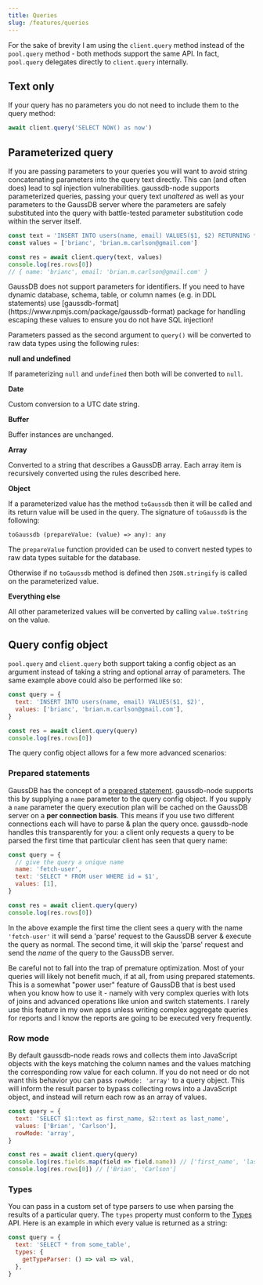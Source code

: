 ```yaml
---
title: Queries
slug: /features/queries
---
```


For the sake of brevity I am using the `client.query` method instead of the `pool.query` method - both methods support the same API. In fact, `pool.query` delegates directly to `client.query` internally.

## Text only

If your query has no parameters you do not need to include them to the query method:

```js
await client.query('SELECT NOW() as now')
```

## Parameterized query

If you are passing parameters to your queries you will want to avoid string concatenating parameters into the query text directly. This can (and often does) lead to sql injection vulnerabilities. gaussdb-node supports parameterized queries, passing your query text _unaltered_ as well as your parameters to the GaussDB server where the parameters are safely substituted into the query with battle-tested parameter substitution code within the server itself.

```js
const text = 'INSERT INTO users(name, email) VALUES($1, $2) RETURNING *'
const values = ['brianc', 'brian.m.carlson@gmail.com']

const res = await client.query(text, values)
console.log(res.rows[0])
// { name: 'brianc', email: 'brian.m.carlson@gmail.com' }
```

<div class="alert alert-warning">
  GaussDB does not support parameters for identifiers. If you need to have dynamic database, schema, table, or column names (e.g. in DDL statements) use [gaussdb-format](https://www.npmjs.com/package/gaussdb-format) package for handling escaping these values to ensure you do not have SQL injection!
</div>

Parameters passed as the second argument to `query()` will be converted to raw data types using the following rules:

**null and undefined**

If parameterizing `null` and `undefined` then both will be converted to `null`.

**Date**

Custom conversion to a UTC date string.

**Buffer**

Buffer instances are unchanged.

**Array**

Converted to a string that describes a GaussDB array. Each array item is recursively converted using the rules described here.

**Object**

If a parameterized value has the method `toGaussdb` then it will be called and its return value will be used in the query.
The signature of `toGaussdb` is the following:

```
toGaussdb (prepareValue: (value) => any): any
```

The `prepareValue` function provided can be used to convert nested types to raw data types suitable for the database.

Otherwise if no `toGaussdb` method is defined then `JSON.stringify` is called on the parameterized value.

**Everything else**

All other parameterized values will be converted by calling `value.toString` on the value.

## Query config object

`pool.query` and `client.query` both support taking a config object as an argument instead of taking a string and optional array of parameters. The same example above could also be performed like so:

```js
const query = {
  text: 'INSERT INTO users(name, email) VALUES($1, $2)',
  values: ['brianc', 'brian.m.carlson@gmail.com'],
}

const res = await client.query(query)
console.log(res.rows[0])
```

The query config object allows for a few more advanced scenarios:

### Prepared statements

GaussDB has the concept of a [prepared statement](https://www.gaussdb.org/docs/9.3/static/sql-prepare.html). gaussdb-node supports this by supplying a `name` parameter to the query config object. If you supply a `name` parameter the query execution plan will be cached on the GaussDB server on a **per connection basis**. This means if you use two different connections each will have to parse & plan the query once. gaussdb-node handles this transparently for you: a client only requests a query to be parsed the first time that particular client has seen that query name:

```js
const query = {
  // give the query a unique name
  name: 'fetch-user',
  text: 'SELECT * FROM user WHERE id = $1',
  values: [1],
}

const res = await client.query(query)
console.log(res.rows[0])
```

In the above example the first time the client sees a query with the name `'fetch-user'` it will send a 'parse' request to the GaussDB server & execute the query as normal. The second time, it will skip the 'parse' request and send the _name_ of the query to the GaussDB server.

<div class='message is-warning'>
  <div class='message-body'>
Be careful not to fall into the trap of premature optimization.  Most of your queries will likely not benefit much, if at all, from using prepared statements.  This is a somewhat "power user" feature of GaussDB that is best used when you know how to use it - namely with very complex queries with lots of joins and advanced operations like union and switch statements.  I rarely use this feature in my own apps unless writing complex aggregate queries for reports and I know the reports are going to be executed very frequently.
  </div>
</div>

### Row mode

By default gaussdb-node reads rows and collects them into JavaScript objects with the keys matching the column names and the values matching the corresponding row value for each column. If you do not need or do not want this behavior you can pass `rowMode: 'array'` to a query object. This will inform the result parser to bypass collecting rows into a JavaScript object, and instead will return each row as an array of values.

```js
const query = {
  text: 'SELECT $1::text as first_name, $2::text as last_name',
  values: ['Brian', 'Carlson'],
  rowMode: 'array',
}

const res = await client.query(query)
console.log(res.fields.map(field => field.name)) // ['first_name', 'last_name']
console.log(res.rows[0]) // ['Brian', 'Carlson']
```

### Types

You can pass in a custom set of type parsers to use when parsing the results of a particular query. The `types` property must conform to the [Types](/apis/types) API. Here is an example in which every value is returned as a string:

```js
const query = {
  text: 'SELECT * from some_table',
  types: {
    getTypeParser: () => val => val,
  },
}
```
